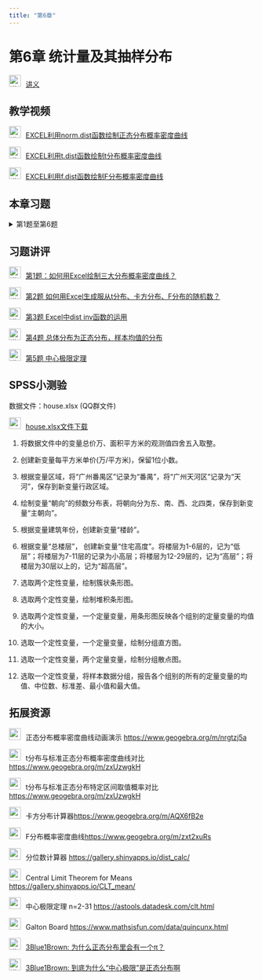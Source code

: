 ```yaml
---
title: "第6章"
---
```


# 第6章 统计量及其抽样分布

<img src="img/teacher.png" alt="讲义" style="width: 24px; height: 24px;margin-right: 10px">[讲义](https://lizongzhang.github.io/stat/chap6.html)

## 教学视频

<img src="img/video.png" alt="讲义" style="width: 24px; height: 24px;margin-right: 10px">[EXCEL利用norm.dist函数绘制正态分布概率密度曲线](https://www.bilibili.com/video/BV1Hi4y1L7Eg/){target="_blank"}

<img src="img/video.png" alt="讲义" style="width: 24px; height: 24px;margin-right: 10px">[EXCEL利用t.dist函数绘制t分布概率密度曲线](https://www.bilibili.com/video/BV1df4y1i7c9/){target="_blank"}

<img src="img/video.png" alt="讲义" style="width: 24px; height: 24px;margin-right: 10px">[EXCEL利用f.dist函数绘制F分布概率密度曲线](https://www.bilibili.com/video/BV1KV41117mR/){target="_blank"}


## 本章习题

<details>
  <summary>第1题至第6题</summary>

### 第1题 绘制概率密度曲线

在同一个坐标系下，绘制N(0,1)、N(1, 4)、N(-2, 0.25)的概率密度曲线。

在同一个坐标系下，绘制N(0,1)、t(5)、t(10)、t(30)的概率密度曲线。

在同一个坐标系下，绘制$\chi^2(5)$、$\chi^2(10)$、$\chi^2(30)$的概率密度曲线。

在同一个坐标系下，绘制F(2,5)、F(5,10)、F(30,50)的概率密度曲线。



### 第2题 如何用Excel生成服从t分布、卡方分布、F分布的随机数？

利用Excel生成如下分布的随机数，并绘制直方图。提交直方图的图片。

2.1 生成服从自由度为5的卡方分布的500个随机数，绘制其直方图。

2.2 生成服从自由度为5的t分布的500个随机数，绘制其直方图。

2.3 生成服从自由度为30的卡方分布的500个随机数，绘制其直方图。

2.4 生成服从F(5, 30)的500个随机数，绘制其直方图。

### 第3题 利用Excel的函数工具计算

1. $Z_{0.05} ; Z_{0.15} ; Z_{0.90}$

2. $Z_{\frac{0.01}{2}} ; Z_{\frac{0.05}{2}} ; Z_{\frac{0.10}{2}}$

3. $X \sim N(0,1), P(X>2.5)=$ ? $P(X<-2)=$ ? $P(|X|>1.8)=$ ?

4. $t_{0.05}(8) ; t_{\frac{0.05}{2}}(8) ; t_{0.95}(8)$

5. $t_{0.05}(50) ; t_{\frac{0.05}{2}}(50) ; t_{0.95}(50)$

6. $X \sim t(8), P(X>2)=$ ? $P(X<-1.8)=$ ? $P(|X|>2)=$ ?

7. $\chi_{0.05}^2(5) ; \chi_{0.95}^2(5) ; \chi_{0.05}^2(15) ; \quad \chi_{0.95}^2(15)$

8. $X \sim \chi^2(5), P(X>9)=$ ? ; $P(X<1)=$ ?

9. $F_{0.05}(5,10) ; F_{0.95}(5,10)$;

10. $F_{0.05}(10,30) ; F_{0.95}(10,30)$;

11. $X \sim F(5,10), P(X>3)=$ ?; $P(X<1)=$ ?

### 第4题 总体分布为正态分布，样本均值的分布

4.1 生成500个服从正态分布N(100,10^2)的随机数。将这500个数视作总体，从中随机抽取容量为4的样本，重复抽样100次，绘制100个样本的样本均值的直方图。

4.2 生成500个服从正态分布N(100,10^2)的随机数。将这500个数视作总体，从中随机抽取容量为36的样本，复抽样100次，绘制100个样本的样本均值的直方图。

4.3 比较4.1和4.2中的两幅直方图，概括两幅直方图的特征。

### 第5题 中心极限定理

5.1 生成1000个服从泊松分布Poisson(5)的随机数。将这1000个数视作总体，从中随机抽取容量为4的样本，重复抽样100次，绘制100个样本的样本均值的直方图。

5.2 生成1000个服从泊松分布Poisson(5)的随机数。将这1000个数视作总体，从中随机抽取容量为36的样本，重复抽样100次，绘制100个样本的样本均值的直方图。

5.3 比较5.1和5.2中的两幅直方图，概括两幅直方图的特征。

### 第6题 绘制分布表

6.1 利用Excel绘制标准正态分布表。

![标准正态分布表](img/normal.png){.lightbox}

6.2 利用Excel绘制t分布表。

![t分布表](img/t.png){.lightbox}

6.3 利用Excel绘制卡方分布表。

![卡方分布表](img/chisq.png){.lightbox}


6.4 利用Excel绘制F分布表。

![F分布表](img/f.png){.lightbox}



</details>


## 习题讲评

<img src="img/video.png" alt="讲义" style="width: 24px; height: 24px;margin-right: 10px">[第1题：如何用Excel绘制三大分布概率密度曲线？](https://www.bilibili.com/video/BV1xh4y1q7Ck/){target="_blank"}

<img src="img/video.png" alt="讲义" style="width: 24px; height: 24px;margin-right: 10px">[第2题 如何用Excel生成服从t分布、卡方分布、F分布的随机数？](https://www.bilibili.com/video/BV1Kw41167cb/){target="_blank"}

<img src="img/video.png" alt="讲义" style="width: 24px; height: 24px;margin-right: 10px">[第3题 Excel中dist inv函数的运用](https://www.bilibili.com/video/BV19Z4y1G7qF/){target="_blank"}

<img src="img/video.png" alt="讲义" style="width: 24px; height: 24px;margin-right: 10px">[第4题 总体分布为正态分布，样本均值的分布](https://www.bilibili.com/video/BV1JH4y1V7vn/){target="_blank"}

<img src="img/video.png" alt="讲义" style="width: 24px; height: 24px;margin-right: 10px">[第5题 中心极限定理](https://www.bilibili.com/video/BV1E1421976D/){target="_blank"}


## SPSS小测验

数据文件：house.xlsx (QQ群文件)

<img src="img/link.png" style="width: 24px; height: 24px;margin-right: 10px">[house.xlsx文件下载](https://pan.baidu.com/s/1UcB_YfG0x74ky4Wta2QVBg?pwd=5678){target="_blank"}

1. 将数据文件中的变量总价万、面积平方米的观测值四舍五入取整。 

2. 创建新变量每平方米单价(万/平方米)，保留1位小数。

3. 根据变量区域，将“广州番禺区”记录为“番禺”，将“广州天河区”记录为“天河”，保存到新变量行政区域。

4. 绘制变量“朝向”的频数分布表，将朝向分为东、南、西、北四类，保存到新变量“主朝向”。 

5. 根据变量建筑年份，创建新变量“楼龄”。 

6. 根据变量“总楼层”， 创建新变量“住宅高度”。将楼层为1-6层的，记为“低层”；将楼层为7-11层的记录为小高层；将楼层为12-29层的，记为“高层”；将楼层为30层以上的，记为“超高层”。

7. 选取两个定性变量，绘制簇状条形图。

8. 选取两个定性变量，绘制堆积条形图。

9. 选取两个定性变量，一个定量变量，用条形图反映各个组别的定量变量的均值的大小。

10. 选取一个定性变量，一个定量变量，绘制分组直方图。

11. 选取一个定性变量，两个定量变量，绘制分组散点图。

12. 选取一个定性变量，将样本数据分组，报告各个组别的所有的定量变量的均值、中位数、标准差、最小值和最大值。







## 拓展资源


<img src="img/link.png" style="width: 24px; height: 24px;margin-right: 10px">正态分布概率密度曲线动画演示 <https://www.geogebra.org/m/nrgtzj5a>{target="_blank"}


<img src="img/link.png" style="width: 24px; height: 24px;margin-right: 10px">t分布与标准正态分布概率密度曲线对比 <https://www.geogebra.org/m/zxUzwgkH>{target="_blank"}

<img src="img/link.png" style="width: 24px; height: 24px;margin-right: 10px">t分布与标准正态分布特定区间取值概率对比  <https://www.geogebra.org/m/zxUzwgkH>{target="_blank"}



<img src="img/link.png" style="width: 24px; height: 24px;margin-right: 10px">卡方分布计算器<https://www.geogebra.org/m/AQX6fB2e>{target="_blank"}



<img src="img/link.png" style="width: 24px; height: 24px;margin-right: 10px">F分布概率密度曲线<https://www.geogebra.org/m/zxt2xuRs>{target="_blank"}

<img src="img/link.png" style="width: 24px; height: 24px;margin-right: 10px">分位数计算器 <https://gallery.shinyapps.io/dist_calc/>{target="_blank"}
  
<img src="img/link.png" style="width: 24px; height: 24px;margin-right: 10px">Central Limit Theorem for Means
              <https://gallery.shinyapps.io/CLT_mean/>{target="_blank"}
  
<img src="img/link.png" style="width: 24px; height: 24px;margin-right: 10px">中心极限定理 n=2-31 <https://astools.datadesk.com/clt.html>{target="_blank"}
  
<img src="img/link.png" style="width: 24px; height: 24px;margin-right: 10px">Galton Board <https://www.mathsisfun.com/data/quincunx.html>{target="_blank"}


<img src="img/video.png" alt="讲义" style="width: 24px; height: 24px;margin-right: 10px">[3Blue1Brown: 为什么正态分布里会有一个π？](https://www.bilibili.com/video/BV1wu411W7uU/){target="_blank"}


<img src="img/video.png" alt="讲义" style="width: 24px; height: 24px;margin-right: 10px">[3Blue1Brown: 到底为什么“中心极限”是正态分布啊](https://www.bilibili.com/video/BV1EP411p7bV/){target="_blank"}
